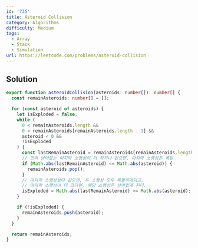 ```yaml
---
id: '735'
title: Asteroid Collision
category: Algorithms
difficulty: Medium
tags:
  - Array
  - Stack
  - Simulation
url: https://leetcode.com/problems/asteroid-collision
---
```


## Solution

```typescript filename="solution.ts" copy
export function asteroidCollision(asteroids: number[]): number[] {
  const remainAsteroids: number[] = [];

  for (const asteroid of asteroids) {
    let isExploded = false;
    while (
      0 < remainAsteroids.length &&
      0 < remainAsteroids[remainAsteroids.length - 1] &&
      asteroid < 0 &&
      !isExploded
    ) {
      const lastRemainAsteroid = remainAsteroids[remainAsteroids.length - 1];
      // 만약 남아있는 마지막 소행성이 더 작거나 같으면, 마지막 소행성은 폭발
      if (Math.abs(lastRemainAsteroid) <= Math.abs(asteroid)) {
        remainAsteroids.pop();
      }
      // 마지막 소행성보다 같으면, 두 소행성 모두 폭발하게되고,
      // 마지막 소행성이 더 크다면, 해당 소행성은 남아있게 된다.
      isExploded = Math.abs(lastRemainAsteroid) >= Math.abs(asteroid);
    }

    if (!isExploded) {
      remainAsteroids.push(asteroid);
    }
  }

  return remainAsteroids;
}
```
